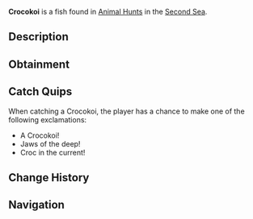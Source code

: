 {{FishInfobox
|image          = Crocokoi.png
|rarity         = Limited
|event          = Animal Hunt
|sea            = Second Sea
|location       = [[Animals - Sea 2]]
|sublocation    = 
|sources        = Fishing Rod
|radar_location = 
|prog_speed     = -25
|xp             = 1500
|weather        = Foggy
|time           = 
|season         = Autumn
|bait           = Minnow
|base_weight    = 1400
|base_value     = 700
|weight_range   = 900
|base_chance    = 40
|base_resil     = 15
}}
'''Crocokoi''' is a {{Rarity|Limited}} fish found in [[Animal Hunt]]s in the [[Second Sea]].

== Description ==
{{Description|A scaly swimmer with snapping jaws, lurking in the shallows.|Bestiary Entry}}

== Obtainment ==
{{Description|It snaps where the fog cloaks the swampy tides.|Bestiary Hint}}
{{Fish Availability|
Animal Hunt/Second Sea
|top_rods      = 
Magma Rod\205972.61\306185.68;
Frostfire Rod\190416.96\198534.96;
Steady Rod\186557.16\194510.61;
Event Horizon Rod\176540.06\271104.6;
Astral Rod\176540.06\271104.6;
Free Spirit Rod\166499.96\391086.73;
Wildflower Rod\118623.79\335939.27;
Azure Of Lagoon\132651.87\326903.45;
Resourceful Rod\131753.31\325834.38;
Frog Rod\116044.45\320843.62;
Astralhook Rod\141358.99\284309.99;
Blazebringer Rod\115073.88\263289.27;
Trident Rod\112446\250396.53;
Verdant Shear Rod\106414.83\249130.77;
No-Life Rod\77124.3\168587.44;
Ethereal Prism Rod\71502.54\169474.43;
Seraphic Rod\70213.84\164379.59;
Rod Of The Exalted One\66489.9\153280.96;
Rod Of The Forgotten Fang\66084.93\155321.44;
Challenger's Rod\64991.84\157139.12;
Rod Of The Depths\64284.07\152904.68;
Volcanic Rod\62046.97\152576.72;
Depthseeker Rod\61925.6\154965.57;
Zeus Rod\61724.57\151783.92;
Avalanche Rod\61224.31\153484.15
|recommended   = Free Spirit Rod
}}

== Catch Quips ==
When catching a Crocokoi, the player has a chance to make one of the following exclamations:
* A Crocokoi!
* Jaws of the deep!
* Croc in the current!

== Change History ==
{{Change History|{{subst:Current Version}}}}

== Navigation ==
{{Fish Navbox|Animals - Sea 2}}